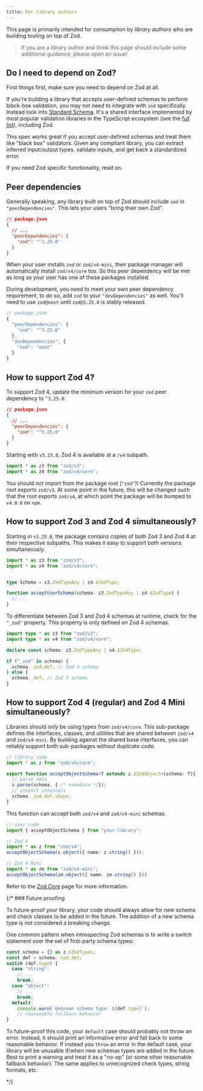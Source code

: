 ```yaml
---
title: For library authors
---
```



This page is primarily intended for consumption by *library authors* who are building tooling on top of Zod. 


> If you are a library author and think this page should include some additional guidance, please open an issue!

## Do I need to depend on Zod?

First things first, make sure you need to depend on Zod at all. 

If you're building a library that accepts user-defined schemas to perform black-box validation, you may not need to integrate with `zod` specifically. Instead look into [Standard Schema](https://standardschema.dev/). It's a shared interface implemented by most popular validation libraries in the TypeScript ecosystem (see the [full list](https://standardschema.dev/#what-schema-libraries-implement-the-spec)), including Zod. 

This spec works great if you accept user-defined schemas and treat them like "black box" validators. Given any compliant library, you can extract inferred input/output types, validate inputs, and get back a standardized error.

If you need Zod specific functionality, read on.

## Peer dependencies

Generally speaking, any library built on top of Zod should include `zod` in `"peerDependencies"`. This lets your users "bring their own Zod".


```json
// package.json
{
  // ...
  "peerDependencies": {
    "zod": "^3.25.0"
  }
}
```

When your user installs `zod` or `zod/v4-mini`, their package manager will automatically install `zod/v4/core` too. So this peer dependency will be met as long as your user has one of these packages installed.

During development, you need to meet your own peer dependency requirement, to do so, add `zod` to your `"devDependencies"` as well. You'll need to use `zod@next` until `zod@3.25.0` is stably released. 


```ts
// package.json
{
  "peerDependencies": {
    "zod": "^3.25.0"
  },
  "devDependencies": {
    "zod": "next"
  }
}
```

## How to support Zod 4?

To support Zod 4, update the minimum version for your `zod` peer dependency to `^3.25.0`. 

```json
// package.json
{
  // ...
  "peerDependencies": {
    "zod": "^3.25.0"
  }
}
```

Starting with `v3.25.0`, Zod 4 is available at a `/v4` subpath. 

```ts
import * as z3 from "zod/v3";
import * as z4 from "zod/v4/core";
```

You should *not* import from the package root (`"zod"`)! Currently the package root exports `zod/v3`. At some point in the future, this will be changed such that the root exports `zod/v4`, at which point the package will be bumped to `v4.0.0` on `npm`.

## How to support Zod 3 and Zod 4 simultaneously?

Starting in `v3.25.0`, the package contains copies of both Zod 3 and Zod 4 at their respective subpaths. This makes it easy to support both versions simultaneously.

```ts
import * as z3 from "zod/v3";
import * as z4 from "zod/v4/core";


type Schema = z3.ZodTypeAny | z4.$ZodType;

function acceptUserSchema(schema: z3.ZodTypeAny | z4.$ZodType) {
  // ...
}
```

To differentiate between Zod 3 and Zod 4 schemas at runtime, check for the `"_zod"` property. This property is only defined on Zod 4 schemas.

```ts
import type * as z3 from "zod/v3";
import type * as v4 from "zod/v4/core";

declare const schema: z3.ZodTypeAny | v4.$ZodType;

if ("_zod" in schema) {
  schema._zod.def; // Zod 4 schema
} else {
  schema._def; // Zod 3 schema
}
```

## How to support Zod 4 (regular) and Zod 4 Mini simultaneously?

Libraries should *only* be using types from `zod/v4/core`. This sub-package defines the interfaces, classes, and utilities that are shared between `zod/v4` and `zod/v4-mini`. By building against the shared base interfaces, you can reliably support both sub-packages without duplicate code.

```ts
// library code
import * as z from "zod/v4/core";

export function acceptObjectSchema<T extends z.$ZodObject>(schema: T){
  // parse data
  z.parse(schema, { /* somedata */});
  // inspect internals
  schema._zod.def.shape;
}
```

This function can accept both `zod/v4` and `zod/v4-mini` schemas. 

```ts
// user code
import { acceptObjectSchema } from "your-library";

// Zod 4
import * as z from "zod/v4";
acceptObjectSchema(z.object({ name: z.string() }));

// Zod 4 Mini
import * as zm from "zod/v4-mini";
acceptObjectSchema(zm.object({ name: zm.string() }))
```

Refer to the [Zod Core](/packages/core) page for more information.

{/* ### Future proofing

To future-proof your library, your code should always allow for new schema and check classes to be added in the future. The addition of a new schema type is *not* considered a breaking change. 

One common pattern when introspecting Zod schemas is to write a switch statement over the set of first-party schema types:

```ts
const schema = {} as z.$ZodTypes;
const def = schema._zod.def;
switch (def.type) {
  case "string":
    // ...
    break;
  case "object":
    // ...
    break;
  default:
    console.warn(`Unknown schema type: ${def.type}`);
    // reasonable fallback behavior
}
```

To future-proof this code, your `default` case should probably not throw an error. Instead, it should print an informative error and fall back to some reasonable behavior. If instead you `throw` an error in the default case, your library will be unusable if/when new schemas types are added in the future. Best to print a warning and treat it as a "no-op" (or some other reasonable fallback behavior). The same applies to unrecognized check types, string formats, etc.

 */}
